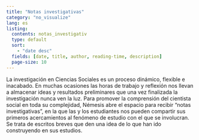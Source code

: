 ```yaml
---
title: "Notas investigativas"
category: "no_visualize"
lang: es
listing:
  contents: notas_investigativ
  type: default
  sort: 
    - "date desc"
  fields: [date, title, author, reading-time, description]
  page-size: 10
---
```


La investigación en Ciencias Sociales es un proceso dinámico, flexible e inacabado. En muchas ocasiones las horas de trabajo y reflexión nos llevan a almacenar ideas y resultados preliminares que una vez finalizada la investigación nunca ven la luz. Para promover la comprensión del cientista social en toda su complejidad, Némesis abre el espacio para recibir "notas investigativas", en la que las y los estudiantes nos pueden compartir sus primeros acercamientos al fenómeno de estudio con el que se involucran. Se trata de escritos breves que den una idea de lo que han ido construyendo en sus estudios.
